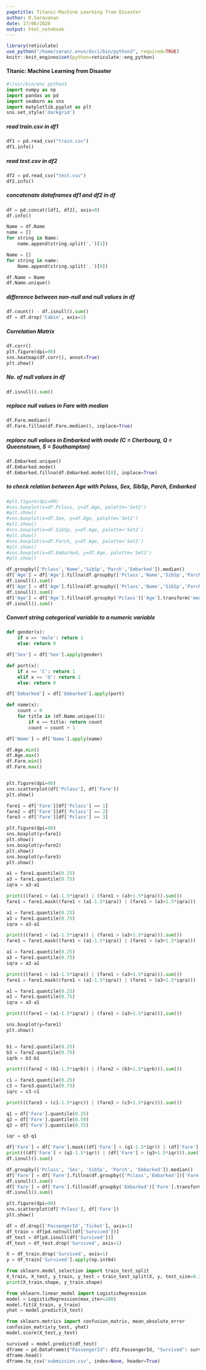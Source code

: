 ```yaml
---
pagetitle: Titanic-Machine Learning from Disaster
author: D.Saravanan
date: 17/06/2020
output: html_notebook
---
```


```r
library(reticulate)
use_python("/home/saran/.envn/dsci/bin/python3", required=TRUE)
knitr::knit_engines$set(python=reticulate::eng_python)
```
#### Titanic: Machine Learning from Disaster
```python
#!/usr/bin/env python3
import numpy as np
import pandas as pd
import seaborn as sns
import matplotlib.pyplot as plt
sns.set_style('darkgrid')
```
##### read train.csv in df1 
```python
df1 = pd.read_csv("train.csv")
df1.info()
```
##### read test.csv in df2
```python
df2 = pd.read_csv("test.csv")
df2.info()
```
##### concatenate dataframes df1 and df2 in df
```python
df = pd.concat([df1, df2], axis=0)
df.info()
```
```python
Name = df.Name
name = []
for string in Name:
	name.append(string.split(',')[1])

Name = []
for string in name:
	Name.append(string.split('.')[0])

df.Name = Name
df.Name.unique()
```
##### difference between non-null and null values in df
```python
df.count() - df.isnull().sum()
df = df.drop('Cabin', axis=1)
```
##### Correlation Matrix
```python
df.corr()
plt.figure(dpi=90)
sns.heatmap(df.corr(), annot=True)
plt.show()
```
##### No. of null values in df
```python
df.isnull().sum()
```
##### replace null values in Fare with median
```python
df.Fare.median()
df.Fare.fillna(df.Fare.median(), inplace=True)
```
##### replace null values in Embarked with mode (C = Cherbourg, Q = Queenstown, S = Southampton)
```python
df.Embarked.unique()
df.Embarked.mode()
df.Embarked.fillna(df.Embarked.mode()[0], inplace=True)
```

##### to check relation between Age with Pclass, Sex, SibSp, Parch, Embarked
```python
#plt.figure(dpi=90)
#sns.boxplot(x=df.Pclass, y=df.Age, palette='Set2')
#plt.show()
#sns.boxplot(x=df.Sex, y=df.Age, palette='Set2')
#plt.show()
#sns.boxplot(x=df.SibSp, y=df.Age, palette='Set2')
#plt.show()
#sns.boxplot(x=df.Parch, y=df.Age, palette='Set2')
#plt.show()
#sns.boxplot(x=df.Embarked, y=df.Age, palette='Set2')
#plt.show()
```
```python
df.groupby(['Pclass','Name','SibSp','Parch','Embarked']).median()
df['Age'] = df['Age'].fillna(df.groupby(['Pclass','Name','SibSp','Parch','Embarked'])['Age'].transform('median'))
df.isnull().sum()
df['Age'] = df['Age'].fillna(df.groupby(['Pclass','Name','SibSp','Parch'])['Age'].transform('median'))
df.isnull().sum()
df['Age'] = df['Age'].fillna(df.groupby('Pclass')['Age'].transform('median'))
df.isnull().sum()
```

##### Convert string categorical variable to a numeric variable
```python
def gender(x):
	if x == 'male': return 1
	else: return 0

df['Sex'] = df['Sex'].apply(gender)

def port(x):
	if x == 'C': return 1
	elif x == 'Q': return 2
	else: return 0

df['Embarked'] = df['Embarked'].apply(port)

def name(x):
	count = 0
	for title in (df.Name.unique()):
		if x == title: return count 
		count = count + 1

df['Name'] = df['Name'].apply(name)
```

```python
df.Age.min()
df.Age.max()
df.Fare.min()
df.Fare.max()


plt.figure(dpi=90)
sns.scatterplot(df['Pclass'], df['Fare'])
plt.show()
```



```python
fare1 = df['Fare'][df['Pclass'] == 1]
fare2 = df['Fare'][df['Pclass'] == 2]
fare3 = df['Fare'][df['Pclass'] == 3]

plt.figure(dpi=90)
sns.boxplot(y=fare1)
plt.show()
sns.boxplot(y=fare2)
plt.show()
sns.boxplot(y=fare3)
plt.show()

a1 = fare1.quantile(0.25)
a3 = fare1.quantile(0.75)
iqra = a3-a1

print(((fare1 < (a1-1.5*iqra)) | (fare1 > (a3+1.5*iqra))).sum())
fare1 = fare1.mask((fare1 < (a1-1.5*iqra)) | (fare1 > (a3+1.5*iqra)))

a1 = fare1.quantile(0.25)
a3 = fare1.quantile(0.75)
iqra = a3-a1

print(((fare1 < (a1-1.5*iqra)) | (fare1 > (a3+1.5*iqra))).sum())
fare1 = fare1.mask((fare1 < (a1-1.5*iqra)) | (fare1 > (a3+1.5*iqra)))

a1 = fare1.quantile(0.25)
a3 = fare1.quantile(0.75)
iqra = a3-a1

print(((fare1 < (a1-1.5*iqra)) | (fare1 > (a3+1.5*iqra))).sum())
fare1 = fare1.mask((fare1 < (a1-1.5*iqra)) | (fare1 > (a3+1.5*iqra)))

a1 = fare1.quantile(0.25)
a3 = fare1.quantile(0.75)
iqra = a3-a1

print(((fare1 < (a1-1.5*iqra)) | (fare1 > (a3+1.5*iqra))).sum())

sns.boxplot(y=fare1)
plt.show()


b1 = fare2.quantile(0.25)
b3 = fare2.quantile(0.75)
iqrb = b3-b1

print(((fare2 < (b1-1.5*iqrb)) | (fare2 > (b3+1.5*iqrb))).sum())

c1 = fare3.quantile(0.25)
c3 = fare3.quantile(0.75)
iqrc = c3-c1

print(((fare3 < (c1-1.5*iqrc)) | (fare3 > (c3+1.5*iqrc))).sum())
```


```python
q1 = df['Fare'].quantile(0.25)
q2 = df['Fare'].quantile(0.50)
q3 = df['Fare'].quantile(0.75)

iqr = q3-q1

df['Fare'] = df['Fare'].mask((df['Fare'] < (q1-1.5*iqr)) | (df['Fare'] > (q3+1.5*iqr)))
print(((df['Fare'] < (q1-1.5*iqr)) | (df['Fare'] > (q3+1.5*iqr))).sum())
df.isnull().sum()

df.groupby(['Pclass', 'Sex', 'SibSp', 'Parch', 'Embarked']).median()
df['Fare'] = df['Fare'].fillna(df.groupby(['Pclass','Embarked'])['Fare'].transform('median'))
df.isnull().sum()
df['Fare'] = df['Fare'].fillna(df.groupby('Embarked')['Fare'].transform('median'))
df.isnull().sum()

plt.figure(dpi=90)
sns.scatterplot(df['Pclass'], df['Fare'])
plt.show()
```






```python
df = df.drop(['PassengerId','Ticket'], axis=1)
df_train = df[pd.notnull(df['Survived'])]
df_test = df[pd.isnull(df['Survived'])]
df_test = df_test.drop('Survived', axis=1)
```
```python
X = df_train.drop('Survived', axis=1)
y = df_train['Survived'].apply(np.int64)
```
```python
from sklearn.model_selection import train_test_split
X_train, X_test, y_train, y_test = train_test_split(X, y, test_size=0.33, random_state=1)
print(X_train.shape, y_train.shape)
```
```python
from sklearn.linear_model import LogisticRegression
model = LogisticRegression(max_iter=200)
model.fit(X_train, y_train)
yhat = model.predict(X_test)
```
```python
from sklearn.metrics import confusion_matrix, mean_absolute_error
confusion_matrix(y_test, yhat)
model.score(X_test,y_test)
```
```python
survived = model.predict(df_test)
dframe = pd.DataFrame({"PassengerId": df2.PassengerId, "Survived": survived})
dframe.head()
dframe.to_csv('submission.csv', index=None, header=True)
```
